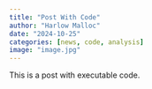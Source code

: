 ```yaml
---
title: "Post With Code"
author: "Harlow Malloc"
date: "2024-10-25"
categories: [news, code, analysis]
image: "image.jpg"
---
```


This is a post with executable code.
